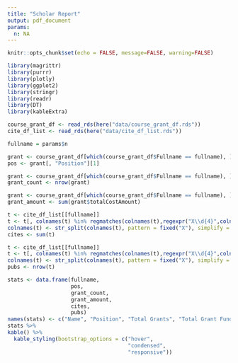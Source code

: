 ```yaml
---
title: "Scholar Report"
output: pdf_document
params:
  n: NA
---
```


```r
knitr::opts_chunk$set(echo = FALSE, message=FALSE, warning=FALSE)
```

```r
library(magrittr)
library(purrr)
library(plotly)
library(ggplot2)
library(stringr)
library(readr)
library(DT)
library(kableExtra)
```

```r
course_grant_df <- read_rds(here("data/course_grant_df.rds"))
cite_df_list <- read_rds(here("data/cite_df_list.rds"))
```


```r
fullname = params$n
```


```r
grant <- course_grant_df[which(course_grant_df$Fullname == fullname), ]
pos <- grant[, "Position"][1]
```

```r
grant <- course_grant_df[which(course_grant_df$Fullname == fullname), ]
grant_count <- nrow(grant)
```

```r
grant <- course_grant_df[which(course_grant_df$Fullname == fullname), ]
grant_amount <- sum(grant$totalCostAmount)
```

```r
t <- cite_df_list[[fullname]]
t <- t[, colnames(t) %in% regmatches(colnames(t),regexpr("X\\d{4}",colnames(t)))]
colnames(t) <- str_split(colnames(t), pattern = fixed("X"), simplify = T)[,2]
cites <- sum(t)
```

```r
t <- cite_df_list[[fullname]]
t <- t[, colnames(t) %in% regmatches(colnames(t),regexpr("X\\d{4}",colnames(t)))]
colnames(t) <- str_split(colnames(t), pattern = fixed("X"), simplify = T)[,2]
pubs <- nrow(t)
```


```r
stats <- data.frame(fullname,
                    pos,
                    grant_count,
                    grant_amount,
                    cites,
                    pubs)
names(stats) <- c("Name", "Position", "Total Grants", "Total Grant Funding", "Total Citations", "Total Publications")
stats %>% 
kable() %>%
  kable_styling(bootstrap_options = c("hover", 
                                      "condensed", 
                                      "responsive"))
```

```r
```

